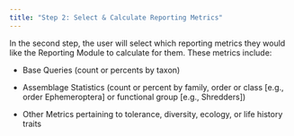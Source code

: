 ```yaml
---
title: "Step 2: Select & Calculate Reporting Metrics"
---
```


In the second step, the user will select which reporting metrics they would like the Reporting Module to calculate for them. These metrics include:

-   Base Queries (count or percents by taxon)

-   Assemblage Statistics (count or percent by family, order or class \[e.g., order Ephemeroptera\] or functional group \[e.g., Shredders\])

-   Other Metrics pertaining to tolerance, diversity, ecology, or life history traits